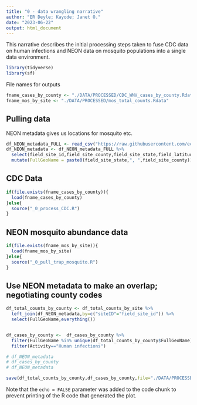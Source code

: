 ```yaml
---
title: "0 - data wrangling narrative"
author: "ER Deyle; Kayode; Janet O."
date: "2023-06-22"
output: html_document
---
```


This narrative describes the initial processing steps taken to fuse CDC data on human infections and NEON data on mosquito populations into a single data environment.

```r
library(tidyverse)
library(sf)
```

File names for outputs

```r
fname_cases_by_county <- "./DATA/PROCESSED/CDC_WNV_cases_by_county.Rdata"
fname_mos_by_site <- "./DATA/PROCESSED/mos_total_counts.Rdata"
```

## Pulling data

NEON metadata gives us locations for mosquito etc.

```r
df_NEON_metadata_FULL <- read_csv("https://raw.githubusercontent.com/eco4cast/neon4cast-targets/main/NEON_Field_Site_Metadata_20220412.csv")
df_NEON_metadata <- df_NEON_metadata_FULL %>%
  select(field_site_id,field_site_county,field_site_state,field_latitude,field_longitude) %>%
  mutate(FullGeoName = paste0(field_site_state,", ",field_site_county))
```

## CDC Data

```r
if(file.exists(fname_cases_by_county)){
  load(fname_cases_by_county)
}else{
  source("_0_process_CDC.R")
}
```

## NEON mosquito abundance data

```r
if(file.exists(fname_mos_by_site)){
  load(fname_mos_by_site)
}else{
  source("_0_pull_trap_mosquito.R")
}
```


## Use NEON metadata to make an overlap; negotiating county codes

```r
df_total_counts_by_county <- df_total_counts_by_site %>%
  left_join(df_NEON_metadata,by=c("siteID"="field_site_id")) %>%
  select(FullGeoName,everything())


df_cases_by_county <-  df_cases_by_county %>%
  filter(FullGeoName %in% unique(df_total_counts_by_county$FullGeoName)) %>%
  filter(Activity=="Human infections")

# df_NEON_metadata
# df_cases_by_county
# df_NEON_metadata 

save(df_total_counts_by_county,df_cases_by_county,file="./DATA/PROCESSED/merged")
```

Note that the `echo = FALSE` parameter was added to the code chunk to prevent printing of the R code that generated the plot.
